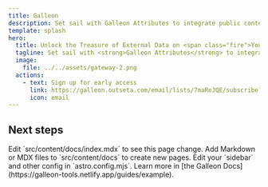 ```yaml
---
title: Galleon
description: Set sail with Galleon Attributes to integrate public content into your Webflow site from Xano, Supabase, and more—with <strong>user-level data</strong> on the horizon.
template: splash
hero:
  title: Unlock the Treasure of External Data on <span class="fire">Your Webflow Site</span>
  tagline: Set sail with <strong>Galleon Attributes</strong> to integrate public content from Xano, Supabase, and more—with <strong>user-level data</strong> on the horizon.
  image:
    file: ../../assets/gateway-2.png
  actions:
    - text: Sign up for early access
      link: https://galleon.outseta.com/email/lists/7maReJQE/subscribe?registrationFieldConfiguration=%5B%7B%22defaultValue%22%3A%22%22%2C%22definition%22%3A%7B%22SystemName%22%3A%22Email%22%7D%2C%22hidden%22%3Afalse%2C%22required%22%3Atrue%7D%2C%7B%22defaultValue%22%3A%22%22%2C%22definition%22%3A%7B%22SystemName%22%3A%22FirstName%22%7D%2C%22hidden%22%3Afalse%2C%22required%22%3Afalse%7D%5D
      icon: email
---
```



## Next steps

<CardGrid stagger>
  <Card title="Update ..." icon="pencil">
    Edit `src/content/docs/index.mdx` to see this page change.
  </Card>
  <Card title="Add new ..." icon="add-document">
    Add Markdown or MDX files to `src/content/docs` to create new pages.
  </Card>
  <Card title="Configure your ..." icon="setting">
    Edit your `sidebar` and other config in `astro.config.mjs`.
  </Card>
  <Card title="Read the docs" icon="open-book">
    Learn more in [the Galleon
    Docs](https://galleon-tools.netlify.app/guides/example).
  </Card>
</CardGrid>
